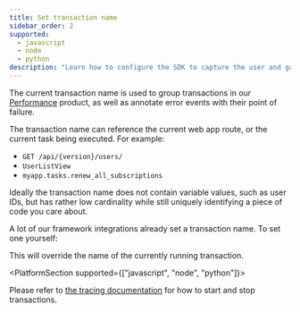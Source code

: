 ```yaml
---
title: Set transaction name
sidebar_order: 2
supported:
  - javascript
  - node
  - python
description: "Learn how to configure the SDK to capture the user and gain critical pieces of information that construct a unique identity in Sentry."
---
```


The current transaction name is used to group transactions in our
[Performance](/product/performance/) product, as well as annotate error events
with their point of failure.

The transaction name can reference the current web app route, or the current
task being executed. For example:

* `GET /api/{version}/users/`
* `UserListView`
* `myapp.tasks.renew_all_subscriptions`

Ideally the transaction name does not contain variable values, such as user
IDs, but has rather low cardinality while still uniquely identifying a piece of
code you care about.

A lot of our framework integrations already set a transaction name. To set one yourself:

<PlatformContent includePath="set-transaction-name" />

This will override the name of the currently running transaction.

<PlatformSection supported={["javascript", "node", "python"]}>

Please refer to [the tracing documentation](../../performance/) for how to start and stop transactions.

</PlatformSection>
